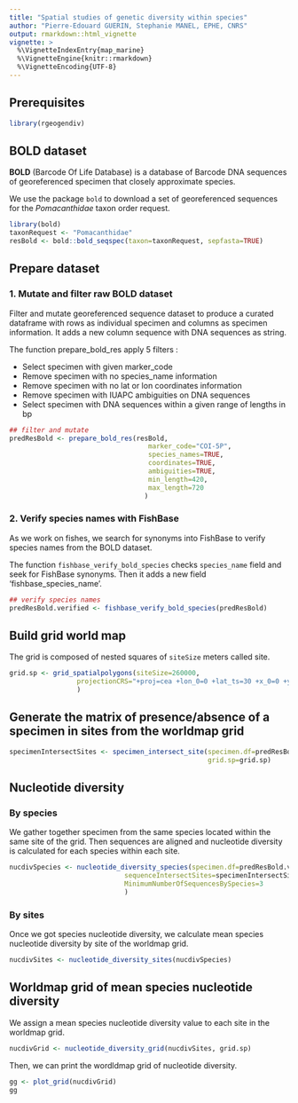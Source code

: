 ```yaml
---
title: "Spatial studies of genetic diversity within species"
author: "Pierre-Edouard GUERIN, Stephanie MANEL, EPHE, CNRS"
output: rmarkdown::html_vignette
vignette: >
  %\VignetteIndexEntry{map_marine}
  %\VignetteEngine{knitr::rmarkdown}
  %\VignetteEncoding{UTF-8}
---
```




## Prerequisites

```r
library(rgeogendiv)
```




## BOLD dataset

**BOLD** (Barcode Of Life Database) is a database of Barcode DNA sequences of georeferenced specimen that closely approximate species.

We use the package `bold` to download a set of georeferenced sequences for the *Pomacanthidae* taxon order request.

```r
library(bold)
taxonRequest <- "Pomacanthidae"
resBold <- bold::bold_seqspec(taxon=taxonRequest, sepfasta=TRUE)
```



## Prepare dataset
### 1. Mutate and filter raw BOLD dataset

Filter and mutate georeferenced sequence dataset to produce a curated dataframe with rows as individual specimen and columns as specimen information. It adds a new column sequence with DNA sequences as string.

The function prepare_bold_res apply 5 filters :

* Select specimen with given marker_code
* Remove specimen with no species_name information
* Remove specimen with no lat or lon coordinates information
* Remove specimen with IUAPC ambiguities on DNA sequences
* Select specimen with DNA sequences within a given range of lengths in bp

```r
## filter and mutate
predResBold <- prepare_bold_res(resBold,
                                   marker_code="COI-5P",
                                   species_names=TRUE, 
                                   coordinates=TRUE, 
                                   ambiguities=TRUE, 
                                   min_length=420,
                                   max_length=720
                                  )
```


### 2. Verify species names with FishBase

As we work on fishes, we search for synonyms into FishBase to verify species names from the BOLD dataset.

The function `fishbase_verify_bold_species` checks `species_name` field and seek for FishBase synonyms. Then it adds a new field 'fishbase_species_name'.

```r
## verify species names
predResBold.verified <- fishbase_verify_bold_species(predResBold)
```



## Build grid world map 

The grid is composed of nested squares of `siteSize` meters called site.

```r
grid.sp <- grid_spatialpolygons(siteSize=260000,
                 projectionCRS="+proj=cea +lon_0=0 +lat_ts=30 +x_0=0 +y_0=0 +datum=WGS84 +ellps=WGS84 +units=m +no_defs"
                 )
```


## Generate the matrix of presence/absence of a specimen in sites from the worldmap grid


```r
specimenIntersectSites <- specimen_intersect_site(specimen.df=predResBold.verified,
                                                  grid.sp=grid.sp)

```

## Nucleotide diversity

### By species

We gather together specimen from the same species located within the same site of the grid. Then sequences are aligned and nucleotide diversity is calculated for each species within each site.

```r
nucdivSpecies <- nucleotide_diversity_species(specimen.df=predResBold.verified, 
                             sequenceIntersectSites=specimenIntersectSites,
                             MinimumNumberOfSequencesBySpecies=3
                             ) 
```

### By sites

Once we got species nucleotide diversity, we calculate mean species nucleotide diversity by site of the worldmap grid.

```r
nucdivSites <- nucleotide_diversity_sites(nucdivSpecies)
```


## Worldmap grid of mean species nucleotide diversity

We assign a mean species nucleotide diversity value to each site in the worldmap grid.

```r
nucdivGrid <- nucleotide_diversity_grid(nucdivSites, grid.sp)
```

Then, we can print the wordldmap grid of nucleotide diversity.

```r
gg <- plot_grid(nucdivGrid)
gg
```



